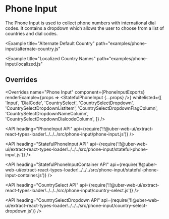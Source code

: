<!--
Copyright (c) 2018-2019 Uber Technologies, Inc.

This source code is licensed under the MIT license found in the
LICENSE file in the root directory of this source tree.
-->





# Phone Input

The Phone Input is used to collect phone numbers with international dial codes.
It contains a dropdown which allows the user to choose from a list of countries and dial codes.

<Example title="Basic Usage" path="examples/phone-input/basic.js">
  <PhoneInputBasic />
</Example>

<Example
  title="Alternate Default Country"
  path="examples/phone-input/alternate-country.js"
>
  <PhoneInputAlternateCountry />
</Example>

<Example title="Controlled" path="examples/phone-input/controlled.js">
  <PhoneInputControlled />
</Example>

<Example
  title="Localized Country Names"
  path="examples/phone-input/localized.js"
>
  <PhoneInputLocalized />
</Example>

## Overrides

<Overrides
  name="Phone Input"
  component={PhoneInputExports}
  renderExample={props => <StatefulPhoneInput {...props} />}
  whitelisted={[
    'Input',
    'DialCode',
    'CountrySelect',
    'CountrySelectDropdown',
    'CountrySelectDropdownListItem',
    'CountrySelectDropdownFlagColumn',
    'CountrySelectDropdownNameColumn',
    'CountrySelectDropdownDialcodeColumn',
  ]}
/>

<API
  heading="PhoneInput API"
  api={require('!!@uber-web-ui/extract-react-types-loader!../../../src/phone-input/phone-input.js')}
/>

<API
  heading="StatefulPhoneInput API"
  api={require('!!@uber-web-ui/extract-react-types-loader!../../../src/phone-input/stateful-phone-input.js')}
/>

<API
  heading="StatefulPhoneInputContainer API"
  api={require('!!@uber-web-ui/extract-react-types-loader!../../../src/phone-input/stateful-phone-input-container.js')}
/>

<API
  heading="CountrySelect API"
  api={require('!!@uber-web-ui/extract-react-types-loader!../../../src/phone-input/country-select.js')}
/>

<API
  heading="CountrySelectDropdown API"
  api={require('!!@uber-web-ui/extract-react-types-loader!../../../src/phone-input/country-select-dropdown.js')}
/>
